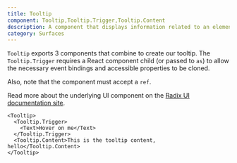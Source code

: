 ```yaml
---
title: Tooltip
component: Tooltip,Tooltip.Trigger,Tooltip.Content
description: A component that displays information related to an element when the element receives keyboard focus or the mouse hovers over it
category: Surfaces
---
```


`Tooltip` exports 3 components that combine to create our tooltip. The `Tooltip.Trigger` requires a React component child (or passed to `as`) to allow the necessary event bindings and accessible properties to be cloned.

Also, note that the component must accept a `ref`.

Read more about the underlying UI component on the [Radix UI documentation site](https://radix-ui.com/primitives/docs/components/tooltip).

```tsx preview
<Tooltip>
  <Tooltip.Trigger>
    <Text>Hover on me</Text>
  </Tooltip.Trigger>
  <Tooltip.Content>This is the tooltip content, hello</Tooltip.Content>
</Tooltip>
```
